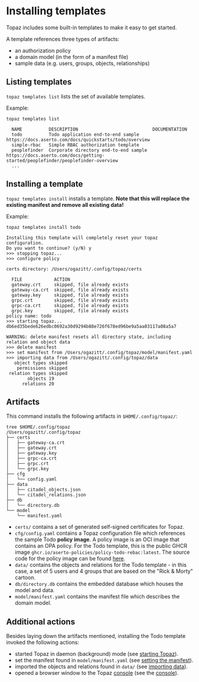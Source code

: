 # Installing templates

Topaz includes some built-in templates to make it easy to get started.

A template references three types of artifacts:
* an authorization policy
* a domain model (in the form of a manifest file)
* sample data (e.g. users, groups, objects, relationships)

## Listing templates

`topaz templates list` lists the set of available templates.

Example:

```shell
topaz templates list

  NAME          DESCRIPTION                            DOCUMENTATION
  todo          Todo application end-to-end sample     https://docs.aserto.com/docs/quickstarts/todo/overview
  simple-rbac   Simple RBAC authorization template
  peoplefinder  Corporate directory end-to-end sample  https://docs.aserto.com/docs/getting-started/peoplefinder/peoplefinder-overview
  ...
```

## Installing a template

`topaz templates install` installs a template. **Note that this will replace the existing manifest and remove all existing data!**

Example:

```shell
topaz templates install todo

Installing this template will completely reset your topaz configuration.
Do you want to continue? (y/N) y
>>> stopping topaz...
>>> configure policy

certs directory: /Users/ogazitt/.config/topaz/certs

  FILE            ACTION
  gateway.crt     skipped, file already exists
  gateway-ca.crt  skipped, file already exists
  gateway.key     skipped, file already exists
  grpc.crt        skipped, file already exists
  grpc-ca.crt     skipped, file already exists
  grpc.key        skipped, file already exists
policy name: todo
>>> starting topaz...
db6ed35bede626edbc0692a30d9294b88e726f678ed96be9a5aa03117a08a5a7

WARNING: delete manifest resets all directory state, including relation and object data
>>> delete manifest
>>> set manifest from /Users/ogazitt/.config/topaz/model/manifest.yaml
>>> importing data from /Users/ogazitt/.config/topaz/data
   object types skipped
    permissions skipped
 relation types skipped
        objects 19
      relations 20
```

## Artifacts

This command installs the following artifacts in `$HOME/.config/topaz/`:

```shell
tree $HOME/.config/topaz
/Users/ogazitt/.config/topaz
├── certs
│   ├── gateway-ca.crt
│   ├── gateway.crt
│   ├── gateway.key
│   ├── grpc-ca.crt
│   ├── grpc.crt
│   └── grpc.key
├── cfg
│   └── config.yaml
├── data
│   ├── citadel_objects.json
│   └── citadel_relations.json
├── db
│   └── directory.db
└── model
    └── manifest.yaml
```

* `certs/` contains a set of generated self-signed certificates for Topaz.
* `cfg/config.yaml` contains a Topaz configuration file which references the sample Todo **policy image**. A policy image is an OCI image that contains an OPA policy. For the Todo template, this is the public GHCR image `ghcr.io/aserto-policies/policy-todo-rebac:latest`. The source code for the policy image can be found [here](https://github.com/aserto-templates/policy-todo-rebac/tree/main/content/src/policies).
* `data/` contains the objects and relations for the Todo template - in this case, a set of 5 users and 4 groups that are based on the "Rick & Morty" cartoon.
* `db/directory.db` contains the embedded database which houses the model and data.
* `model/manifest.yaml` contains the manifest file which describes the domain model.

## Additional actions

Besides laying down the artifacts mentioned, installing the Todo template invoked the following actions:

* started Topaz in daemon (background) mode (see [starting Topaz](start)).
* set the manifest found in `model/manifest.yaml` (see [setting the manifest](manifest#setting-a-manifest)).
* imported the objects and relations found in `data/` (see [importing data](data#importing-objects-and-relations)).
* opened a browser window to the Topaz [console](https://localhost:8080/ui/directory) (see the [console](console)).


